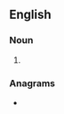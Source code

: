 ==English==

===Noun===
{{head|en|noun form}}

# {{plural of|lodger|lang=en}}

===Anagrams===
* {{anagrams|en|a=deglors|Golders}}